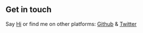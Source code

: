 ## Get in touch

Say  [Hi](souravjamwal77@gmail.com)  or find me on other platforms: [Github](https://github.com/souravjamwal77) & [Twitter](https://www.twitter.com/souravjamwal77)